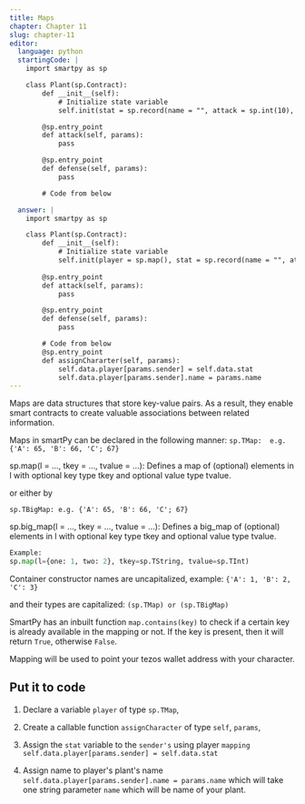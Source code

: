 ```yaml
---
title: Maps
chapter: Chapter 11
slug: chapter-11
editor:
  language: python
  startingCode: |
    import smartpy as sp

    class Plant(sp.Contract):
        def __init__(self):
            # Initialize state variable
        	self.init(stat = sp.record(name = "", attack = sp.int(10), defence = sp.int(10), health = sp.int(100), growth_rate = sp.int(10), is_alive = True))

        @sp.entry_point
        def attack(self, params):
            pass

        @sp.entry_point
        def defense(self, params):
            pass

        # Code from below

  answer: |  
    import smartpy as sp

    class Plant(sp.Contract):
        def __init__(self):
            # Initialize state variable
            self.init(player = sp.map(), stat = sp.record(name = "", attack = sp.int(10), defence = sp.int(10), health = sp.int(100), growth_rate = sp.int(10), is_alive = True))
    
        @sp.entry_point
        def attack(self, params):
            pass

        @sp.entry_point
        def defense(self, params):
            pass

        # Code from below
        @sp.entry_point
        def assignChararter(self, params):
            self.data.player[params.sender] = self.data.stat
            self.data.player[params.sender].name = params.name
---
```


Maps are data structures that store key-value pairs. As a result, they enable smart contracts to create valuable associations between related information.

Maps in smartPy can be declared in the following manner:
`sp.TMap:  e.g. {'A': 65, 'B': 66, 'C'; 67}`

sp.map(l = …, tkey = …, tvalue = …): Defines a map of (optional) elements in l with optional key type tkey and optional value type tvalue.

or either by

`sp.TBigMap: e.g. {'A': 65, 'B': 66, 'C'; 67}`

sp.big_map(l = …, tkey = …, tvalue = …): Defines a big_map of (optional) elements in l with optional key type tkey and optional value type tvalue.

```python
Example:
sp.map(l={one: 1, two: 2}, tkey=sp.TString, tvalue=sp.TInt)
```
Container constructor names are uncapitalized, example: `{'A': 1, 'B': 2, 'C': 3}` 

and their types are capitalized: `(sp.TMap) or (sp.TBigMap)`

SmartPy has an inbuilt function `map.contains(key)` to check if a certain key is already available in the mapping or not. If the key is present, then it will return `True`, otherwise `False`.

Mapping will be used to point your tezos wallet address with your character.

## Put it to code

1) Declare a variable `player` of type `sp.TMap`,

2) Create a callable function `assignCharacter` of type `self`, `params`,

3) Assign the `stat` variable to the `sender's` using player `mapping` 
   `self.data.player[params.sender] = self.data.stat` 
   
4) Assign name to player's plant's name
    `self.data.player[params.sender].name = params.name`
which will take one string parameter `name` which will be name of your plant.
